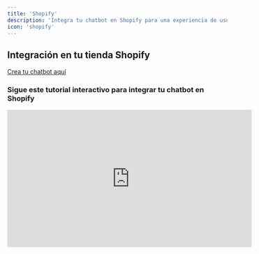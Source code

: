 ```yaml
---
title: 'Shopify'
description: 'Integra tu chatbot en Shopify para una experiencia de usuario fluida.'
icon: 'shopify'
---
```

## Integración en tu tienda Shopify

[Crea tu chatbot aquí](https://doko-ai.com/es/sign-up)

### Sigue este tutorial interactivo para integrar tu chatbot en Shopify
<iframe
        width="560"
  height="315"
 src="https://demo.arcade.software/Xp2P6oBV6d0dplANSnP1?embed&embed_mobile=inline&embed_desktop=inline&show_copy_link=true"
  title="YouTube video player"
  frameborder="0"
  allow="accelerometer; autoplay; clipboard-write; encrypted-media; gyroscope; picture-in-picture"
  allowfullscreen
      >
      </iframe>
